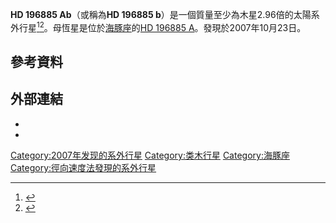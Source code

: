 {{Planetbox begin
| name=HD 196885 Ab
}}
{{Planetbox star
| star = [[HD_196885|HD 196885 A]]
| constell=[[海豚座|海豚座]]
| RA={{RA|20|39|51.8756}}
| DEC={{DEC|+11|14|58.737}}
| dist_ly=112
| dist_pc=34.3
| class=F8IV
}}
{{Planetbox orbit
| semimajor=2.30
| semimajor_gigameter = 344
| periastron = 1.24
| periastron_gigameter = 186
| apastron = 3.36
| apastron_gigameter = 503
| eccentricity=0.462
| period=1349
| period_year = 3.693
| speed = 18.6
| arg_peri=91.4
| t_peri=2451236 
| semi-amp=39.5
}}
{{Planetbox character
| minimum_mass=2.96
| minimum_mass_earth = 941
}}
{{Planetbox discovery
| discoverers=[[Alexandre_C._M._Correia|Correia]] ''et al.''
| discovery_date=2007年10月23日
| discovery_method=[[都卜勒光譜學|都卜勒光譜學]]<br>([[Swiss_telescope|Swiss telescope]])
| discovery_site=[[拉西拉天文台|拉西拉天文台]]
| discovery_status=已發表論文
}}
{{Planetbox catalog
| names = HIP 101966 b
}}
{{Planetbox reference
| star = HD+196885
| planet = b
}}
{{Planetbox end}}

'''HD 196885 Ab'''（或稱為'''HD 196885 b'''）是一個質量至少為木星2.96倍的太陽系外行星<ref name="correia">{{cite journal|bibcode=2008A&A...479..271C|title=The ELODIE survey for northern extra-solar planets. IV. HD 196885, a close binary star with a 3.7-year planet|author=Correia, A. C. M.; Udry, S.; Mayor, M.; Eggenberger, A.; Naef, D.; Beuzit, J.-L.; Perrier, C.; Queloz, D.; Sivan, J.-P.; Pepe, F.; Santos, N. C.; Ségransan, D.|year=2008|journal=[[Astronomy_and_Astrophysics|Astronomy and Astrophysics]]|volume=479|issue=1|pages=271–275|doi=10.1051/0004-6361:20078908}}</ref><ref name="schneider">{{cite web|url=http://exoplanet.eu/star.php?st=HD+196885|title=Notes for star HD 196885|work=The Extrasolar Planets Encyclopaedia|author=Schneider, J.|accessdate=2008-08-19|archive-date=2012-03-13|archive-url=https://web.archive.org/web/20120313210653/http://exoplanet.eu/star.php?st=HD+196885|dead-url=no}}</ref>。母恆星是位於[[海豚座|海豚座]]的[[HD_196885|HD 196885 A]]。發現於2007年10月23日。

== 參考資料 ==
{{reflist}}

== 外部連結 ==
* {{cite web | url=http://media4.obspm.fr/exoplanets/base/etoile.php?nom=HD+196885 | title=HD 196885 | work=Exoplanets | access-date=2012-03-05 | archive-url=https://web.archive.org/web/20091125091126/http://media4.obspm.fr/exoplanets/base/etoile.php?nom=HD+196885 | archive-date=2009-11-25 | dead-url=yes }}
* {{cite web | url=http://www.extrasolar.net/planettour.asp?StarCatId=normal&PlanetId=309 | title=HD 196885 b | work=Extrasolar Visions | deadurl=yes | archiveurl=https://web.archive.org/web/20120614045257/http://www.extrasolar.net/planettour.asp?StarCatID=normal&PlanetID=309 | archivedate=2012-06-14 | accessdate=2012-03-05 }}
{{Sky|20|39|51.8756|+|11|14|58.737|112}}

[[Category:2007年发现的系外行星|Category:2007年发现的系外行星]]
[[Category:类木行星|Category:类木行星]]
[[Category:海豚座|Category:海豚座]]
[[Category:徑向速度法發現的系外行星|Category:徑向速度法發現的系外行星]]

{{extrasolar-planet-stub}}